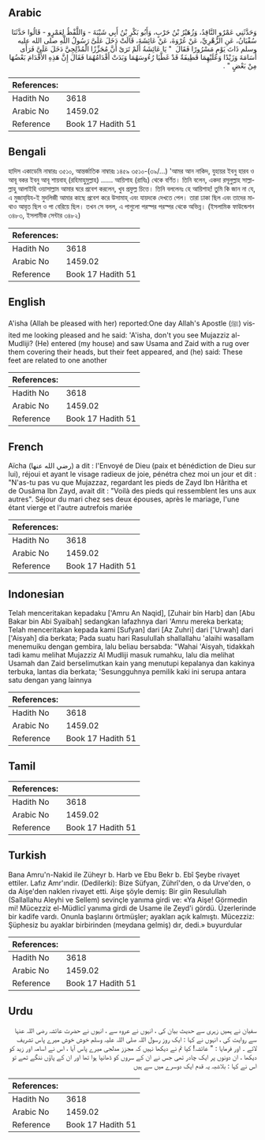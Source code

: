## Arabic


<div dir="rtl" lang="ar" style={{fontSize:'larger',backgroundColor:'#f8f9fa',padding:20}}>
وَحَدَّثَنِي عَمْرٌو النَّاقِدُ، وَزُهَيْرُ بْنُ حَرْبٍ، وَأَبُو بَكْرِ بْنُ أَبِي شَيْبَةَ - وَاللَّفْظُ لِعَمْرٍو - قَالُوا حَدَّثَنَا سُفْيَانُ، عَنِ الزُّهْرِيِّ، عَنْ عُرْوَةَ، عَنْ عَائِشَةَ، قَالَتْ دَخَلَ عَلَىَّ رَسُولُ اللَّهِ صلى الله عليه وسلم ذَاتَ يَوْمٍ مَسْرُورًا فَقَالَ ‏ "‏ يَا عَائِشَةُ أَلَمْ تَرَىْ أَنَّ مُجَزِّزًا الْمُدْلِجِيَّ دَخَلَ عَلَىَّ فَرَأَى أُسَامَةَ وَزَيْدًا وَعَلَيْهِمَا قَطِيفَةٌ قَدْ غَطَّيَا رُءُوسَهُمَا وَبَدَتْ أَقْدَامُهُمَا فَقَالَ إِنَّ هَذِهِ الأَقْدَامَ بَعْضُهَا مِنْ بَعْضٍ ‏"‏ ‏.‏
</div>
<div style={{backgroundColor:'#f8f9fa',padding:20, marginBottom: 10}}><table> <thead> <tr> <th>References:</th> <th></th> </tr> </thead> <tbody><tr><td>Hadith No</td><td>3618</td></tr><tr><td>Arabic No</td><td>1459.02</td></tr><tr><td>Reference</td><td>Book 17 Hadith 51</td></tr></tbody></table></div>

## Bengali


<div dir="ltr" lang="bn" style={{fontSize:'larger',backgroundColor:'#f8f9fa',padding:20}}>
হাদিস একাডেমি নাম্বারঃ ৩৫১০, আন্তর্জাতিক নাম্বারঃ ১৪৫৯ ৩৫১০-(৩৯/...) 'আমর আন নাকিদ, যুহায়র ইবনু হারব ও আবূ বকর ইবনু আবূ শায়বাহ্ (রহিমাহুমুল্লাহ) ...... আয়িশাহ (রাযিঃ) থেকে বর্ণিত। তিনি বলেন, একদা রসূলুল্লাহ সাল্লাল্লাহু আলাইহি ওয়াসাল্লাম আমার ঘরে প্রবেশ করলেন, খুব প্রফুল্ল চিত্তে। তিনি বললেনঃ হে আয়িশাহ! তুমি কি জান না যে, এ মুজায্‌যিয-ই মুদলিজী আমার কাছে প্রবেশ করে উসামাহ্ এবং যায়দকে দেখতে পেল। তারা ঢাকা ছিল এবং তাদের মাথাও আবৃত ছিল ও পা বেরিয়ে ছিল। তখন সে বলল, এ পাগুলো পরস্পর পরস্পর থেকে অভিন্ন। (ইসলামিক ফাউন্ডেশন ৩৪৮৩, ইসলামীক সেন্টার ৩৪৮২)
</div>
<div style={{backgroundColor:'#f8f9fa',padding:20, marginBottom: 10}}><table> <thead> <tr> <th>References:</th> <th></th> </tr> </thead> <tbody><tr><td>Hadith No</td><td>3618</td></tr><tr><td>Arabic No</td><td>1459.02</td></tr><tr><td>Reference</td><td>Book 17 Hadith 51</td></tr></tbody></table></div>

## English


<div dir="ltr" lang="en" style={{fontSize:'larger',backgroundColor:'#f8f9fa',padding:20}}>
A'isha (Allah be pleased with her) reported:One day Allah's Apostle (ﷺ) visited me looking pleased and he said: 'A'isha, don't you see Mujazziz al-Mudliji? (He) entered (my house) and saw Usama and Zaid with a rug over them covering their heads, but their feet appeared, and (he) said: These feet are related to one another
</div>
<div style={{backgroundColor:'#f8f9fa',padding:20, marginBottom: 10}}><table> <thead> <tr> <th>References:</th> <th></th> </tr> </thead> <tbody><tr><td>Hadith No</td><td>3618</td></tr><tr><td>Arabic No</td><td>1459.02</td></tr><tr><td>Reference</td><td>Book 17 Hadith 51</td></tr></tbody></table></div>

## French


<div dir="ltr" lang="fr" style={{fontSize:'larger',backgroundColor:'#f8f9fa',padding:20}}>
Aïcha (رضي الله عنها) a dit : l'Envoyé de Dieu (paix et bénédiction de Dieu sur lui), réjoui et ayant le visage radieux de joie, pénétra chez moi un jour et dit : "N'as-tu pas vu que Mujazzaz, regardant les pieds de Zayd Ibn Hâritha et de Ousâma Ibn Zayd, avait dit : "Voilà des pieds qui ressemblent les uns aux autres". Séjour du mari chez ses deux épouses, après le mariage, l'une étant vierge et l'autre autrefois mariée
</div>
<div style={{backgroundColor:'#f8f9fa',padding:20, marginBottom: 10}}><table> <thead> <tr> <th>References:</th> <th></th> </tr> </thead> <tbody><tr><td>Hadith No</td><td>3618</td></tr><tr><td>Arabic No</td><td>1459.02</td></tr><tr><td>Reference</td><td>Book 17 Hadith 51</td></tr></tbody></table></div>

## Indonesian


<div dir="ltr" lang="id" style={{fontSize:'larger',backgroundColor:'#f8f9fa',padding:20}}>
Telah menceritakan kepadaku ['Amru An Naqid], [Zuhair bin Harb] dan [Abu Bakar bin Abi Syaibah] sedangkan lafazhnya dari 'Amru mereka berkata; Telah menceritakan kepada kami [Sufyan] dari [Az Zuhri] dari ['Urwah] dari ['Aisyah] dia berkata; Pada suatu hari Rasulullah shallallahu 'alaihi wasallam menemuiku dengan gembira, lalu beliau bersabda: "Wahai 'Aisyah, tidakkah tadi kamu melihat Mujazziz Al Mudliji masuk rumahku, lalu dia melihat Usamah dan Zaid berselimutkan kain yang menutupi kepalanya dan kakinya terbuka, lantas dia berkata; 'Sesungguhnya pemilik kaki ini serupa antara satu dengan yang lainnya
</div>
<div style={{backgroundColor:'#f8f9fa',padding:20, marginBottom: 10}}><table> <thead> <tr> <th>References:</th> <th></th> </tr> </thead> <tbody><tr><td>Hadith No</td><td>3618</td></tr><tr><td>Arabic No</td><td>1459.02</td></tr><tr><td>Reference</td><td>Book 17 Hadith 51</td></tr></tbody></table></div>

## Tamil


<div dir="ltr" lang="ta" style={{fontSize:'larger',backgroundColor:'#f8f9fa',padding:20}}>

</div>
<div style={{backgroundColor:'#f8f9fa',padding:20, marginBottom: 10}}><table> <thead> <tr> <th>References:</th> <th></th> </tr> </thead> <tbody><tr><td>Hadith No</td><td>3618</td></tr><tr><td>Arabic No</td><td>1459.02</td></tr><tr><td>Reference</td><td>Book 17 Hadith 51</td></tr></tbody></table></div>

## Turkish


<div dir="ltr" lang="tr" style={{fontSize:'larger',backgroundColor:'#f8f9fa',padding:20}}>
Bana Amru'n-Nakid ile Züheyr b. Harb ve Ebu Bekr b. Ebî Şeybe rivayet ettiler. Lafız Amr'ındir. (Dedilerki): Bize Süfyan, Zührî'den, o da Urve'den, o da Aişe'den naklen rivayet etti. Aişe şöyle demiş: Bir giin Resulullah (Sallallahu Aleyhi ve Sellem) sevinçle yanıma girdi ve: «Ya Aişe! Görmedin mi! Mücezziz el-Müdlicî yanıma girdi de Usame ile Zeyd'i gördü. Üzerlerinde bir kadife vardı. Onunla başlarını örtmüşler; ayakları açık kalmıştı. Mücezziz: Şüphesiz bu ayaklar birbirinden (meydana gelmiş) dır, dedi.» buyurdular
</div>
<div style={{backgroundColor:'#f8f9fa',padding:20, marginBottom: 10}}><table> <thead> <tr> <th>References:</th> <th></th> </tr> </thead> <tbody><tr><td>Hadith No</td><td>3618</td></tr><tr><td>Arabic No</td><td>1459.02</td></tr><tr><td>Reference</td><td>Book 17 Hadith 51</td></tr></tbody></table></div>

## Urdu


<div dir="rtl" lang="ur" style={{fontSize:'larger',backgroundColor:'#f8f9fa',padding:20}}>
سفیان نے ہمیں زہری سے حدیث بیان کی ، انہوں نے عروہ سے ، انہوں نے حضرت عائشہ رضی اللہ عنہا سے روایت کی ، انہوں نے کہا : ایک روز رسول اللہ صلی اللہ علیہ وسلم خوش خوش میرے پاس تشریف لائے ۔ اور فرمایا : " عائشہ! کیا تم نے دیکھا نہیں کہ مجزز مدلجی میرے پاس آیا ، اس نے اسامہ اور زید کو دیکھا ، ان دونوں پر ایک چادر تھی جس نے ان کے سروں کو ڈھانپا ہوا تھا اور ان کے پاؤں ننگے تھے تو اس نے کہا : بلاشبہ یہ قدم ایک دوسرے میں سے ہیں
</div>
<div style={{backgroundColor:'#f8f9fa',padding:20, marginBottom: 10}}><table> <thead> <tr> <th>References:</th> <th></th> </tr> </thead> <tbody><tr><td>Hadith No</td><td>3618</td></tr><tr><td>Arabic No</td><td>1459.02</td></tr><tr><td>Reference</td><td>Book 17 Hadith 51</td></tr></tbody></table></div>